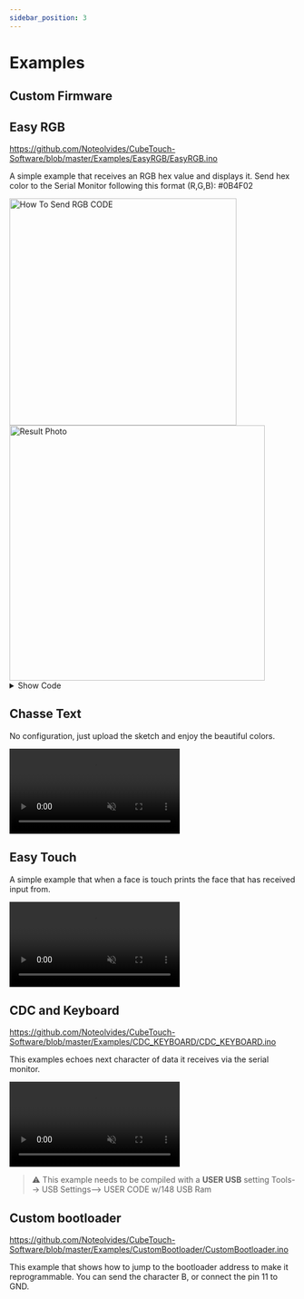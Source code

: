 ```yaml
---
sidebar_position: 3
---
```


# Examples


## Custom Firmware

## Easy RGB
https://github.com/Noteolvides/CubeTouch-Software/blob/master/Examples/EasyRGB/EasyRGB.ino

A simple example that receives an RGB hex value and displays it.
Send hex color to the Serial Monitor following this format (R,G,B): #0B4F02

<div className="container">
  <div className="row" style={{alignItems: "center"}}>
    <img
      height="400"
      style={{objectFit: 'contain'}}
      className="col col--6"
      src={require('./assets/EasyRGB.png').default}
      alt="How To Send RGB CODE"
    />
    <img
      height="450"
      style={{objectFit: 'contain'}}
      className="col col--6"
      src={require('./assets/EasyRGBPhoto.jpg').default}
      alt="Result Photo"
    />
  </div>
</div>


<details>
  <summary>Show Code</summary>


  ```cpp

  #include <WS2812.h>
  #include <stdio.h>

  #define NUM_LEDS 6
  #define COLOR_PER_LEDS 3
  #define NUM_BYTES (NUM_LEDS * COLOR_PER_LEDS)

  __xdata uint8_t ledData[NUM_BYTES];
  __xdata char buffer[8];
  uint8_t bufferPtr = 0;

  void setAll(uint8_t r, uint8_t g, uint8_t b) {
    uint8_t i;
    for (i = 0; i < NUM_LEDS; i++) {
      set_pixel_for_GRB_LED(ledData, i, r, g, b);
    }
    neopixel_show_P3_4(ledData, NUM_BYTES);
  }

  uint8_t hex2int(char hex[3]) {
    uint8_t val = 0;
    while (*hex) {
      // get current character then increment
      char byte = *hex++;
      // transform hex character to the 4bit equivalent number, using the ascii table indexes
      if (byte >= '0' && byte <= '9')
        byte = byte - '0';
      else if (byte >= 'a' && byte <= 'f')
        byte = byte - 'a' + 10;
      else if (byte >= 'A' && byte <= 'F')
        byte = byte - 'A' + 10;
      // shift 4 to make space for new digit, and add the 4 bits of the new digit
      val = (val << 4) | (byte & 0xF);
    }
    return val;
  }

  void setup() {
    pinMode(34, OUTPUT);  // LEDS PIN
  }

  void sendColors() {
    char auxString[3];
    uint8_t r, g, b;
    auxString[0] = buffer[1];
    auxString[1] = buffer[2];
    auxString[2] = '\0';
    r = hex2int(auxString);
    auxString[0] = buffer[3];
    auxString[1] = buffer[4];
    auxString[2] = '\0';
    g = hex2int(auxString);
    auxString[0] = buffer[5];
    auxString[1] = buffer[6];
    auxString[2] = '\0';
    b = hex2int(auxString);
    setAll(r, g, b);
    USBSerial_println_s("Done! Just a remainter send hex color following this format : #0B4F02");
    USBSerial_flush();
  }

  void loop() {
    while (USBSerial_available()) {
      char serialChar = USBSerial_read();
      buffer[bufferPtr] = serialChar;
      bufferPtr++;
      if (bufferPtr == 7) {
        buffer[bufferPtr] = '\0';
        bufferPtr = 0;
        sendColors();
      }
      if ((serialChar == '\n') || (serialChar == '\r')) {
        buffer[bufferPtr] = '\0';
        bufferPtr = 0;
        break;
      }
    }
  }

  ```

</details>


## Chasse Text
No configuration, just upload the sketch and enjoy the beautiful colors.
<div style={{display: "flex", justifyContent: "center"}}>
  <video autoPlay muted loop src={require('./assets/ChaseTest.mp4').default}/>
</div>

## Easy Touch

A simple example that when a face is touch prints the face that has received input from.
<div style={{display: "flex", justifyContent: "center"}}>
  <video style={{width: "100%"}} autoPlay muted loop src={require('./assets/EasyTouch.mp4').default}/>
</div>

## CDC and Keyboard

https://github.com/Noteolvides/CubeTouch-Software/blob/master/Examples/CDC_KEYBOARD/CDC_KEYBOARD.ino

This examples echoes next character of data it receives via the serial monitor.
<div className="margin-bottom--lg" style={{display: "flex", justifyContent: "center"}}>
  <video style={{width: "100%"}} autoPlay muted loop src={require('./assets/CDC_KEYBOARD.mp4').default}/>
</div>


> :warning: This example needs to be compiled with a **USER USB** setting
> Tools--> USB Settings--> USER CODE w/148 USB Ram

## Custom bootloader
https://github.com/Noteolvides/CubeTouch-Software/blob/master/Examples/CustomBootloader/CustomBootloader.ino

This example that shows how to jump to the bootloader address to make it reprogrammable.
You can send the character B, or connect the pin 11 to GND.

